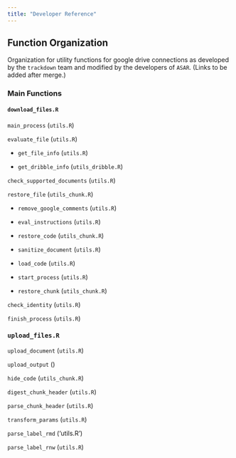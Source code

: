 ```yaml
---
title: "Developer Reference"
---
```


## Function Organization

Organization for utility functions for google drive connections as developed by the `trackdown` team and modified by the developers of `ASAR`. (Links to be added after merge.)

### Main Functions

#### `download_files.R`

`main_process` (`utils.R`)

`evaluate_file` (`utils.R`)

  - `get_file_info` (`utils.R`)
  
  - `get_dribble_info` (`utils_dribble.R`)

`check_supported_documents` (`utils.R`)

`restore_file` (`utils_chunk.R`)

  - `remove_google_comments` (`utils.R`)
  
  - `eval_instructions` (`utils.R`)
  
  - `restore_code` (`utils_chunk.R`)
  
  - `sanitize_document` (`utils.R`)
  
  - `load_code` (`utils.R`)
  
  - `start_process` (`utils.R`)
  
  - `restore_chunk` (`utils_chunk.R`)

`check_identity` (`utils.R`)

`finish_process` (`utils.R`)

### `upload_files.R`

`upload_document` (`utils.R`)

`upload_output` ()

`hide_code` (`utils_chunk.R`)

`digest_chunk_header` (`utils.R`)

`parse_chunk_header` (`utils.R`)

`transform_params` (`utils.R`)

`parse_label_rmd` ('utils.R')

`parse_label_rnw` (`utils.R`)
